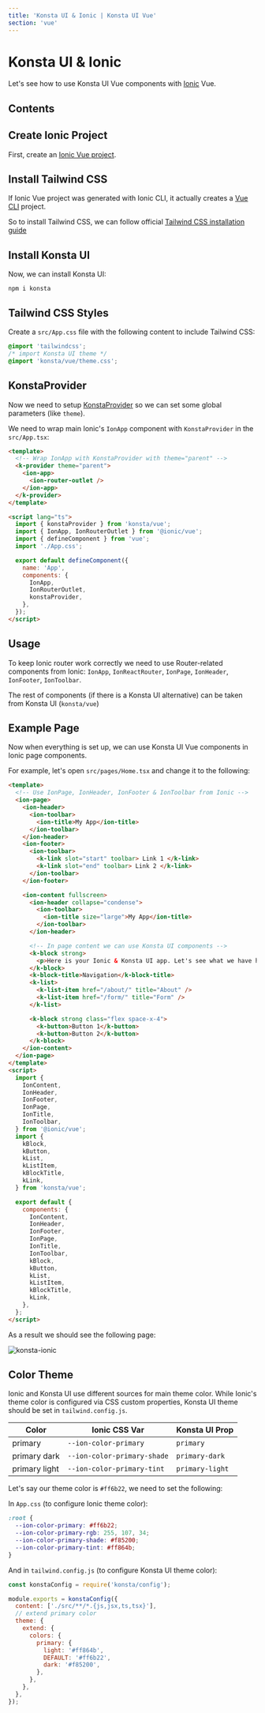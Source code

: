 ```yaml
---
title: 'Konsta UI & Ionic | Konsta UI Vue'
section: 'vue'
---
```


# Konsta UI & Ionic

Let's see how to use Konsta UI Vue components with [Ionic](https://ionicframework.com/vue) Vue.

## Contents

## Create Ionic Project

First, create an [Ionic Vue project](https://ionicframework.com/vue#start).

## Install Tailwind CSS

If Ionic Vue project was generated with Ionic CLI, it actually creates a [Vue CLI](https://cli.vuejs.org) project.

So to install Tailwind CSS, we can follow official [Tailwind CSS installation guide](https://tailwindcss.com/docs/installation#installing-tailwind-css-as-a-post-css-plugin)

## Install Konsta UI

Now, we can install Konsta UI:

```
npm i konsta
```

## Tailwind CSS Styles

Create a `src/App.css` file with the following content to include Tailwind CSS:

```css
@import 'tailwindcss';
/* import Konsta UI theme */
@import 'konsta/vue/theme.css';
```

## KonstaProvider

Now we need to setup [KonstaProvider](/vue/konsta-provider) so we can set some global parameters (like `theme`).

We need to wrap main Ionic's `IonApp` component with `KonstaProvider` in the `src/App.tsx`:

```html
<template>
  <!-- Wrap IonApp with KonstaProvider with theme="parent" -->
  <k-provider theme="parent">
    <ion-app>
      <ion-router-outlet />
    </ion-app>
  </k-provider>
</template>

<script lang="ts">
  import { konstaProvider } from 'konsta/vue';
  import { IonApp, IonRouterOutlet } from '@ionic/vue';
  import { defineComponent } from 'vue';
  import './App.css';

  export default defineComponent({
    name: 'App',
    components: {
      IonApp,
      IonRouterOutlet,
      konstaProvider,
    },
  });
</script>
```

## Usage

To keep Ionic router work correctly we need to use Router-related components from Ionic: `IonApp`, `IonReactRouter`, `IonPage`, `IonHeader`, `IonFooter`, `IonToolbar`.

The rest of components (if there is a Konsta UI alternative) can be taken from Konsta UI (`konsta/vue`)

## Example Page

Now when everything is set up, we can use Konsta UI Vue components in Ionic page components.

For example, let's open `src/pages/Home.tsx` and change it to the following:

```html
<template>
  <!-- Use IonPage, IonHeader, IonFooter & IonToolbar from Ionic -->
  <ion-page>
    <ion-header>
      <ion-toolbar>
        <ion-title>My App</ion-title>
      </ion-toolbar>
    </ion-header>
    <ion-footer>
      <ion-toolbar>
        <k-link slot="start" toolbar> Link 1 </k-link>
        <k-link slot="end" toolbar> Link 2 </k-link>
      </ion-toolbar>
    </ion-footer>

    <ion-content fullscreen>
      <ion-header collapse="condense">
        <ion-toolbar>
          <ion-title size="large">My App</ion-title>
        </ion-toolbar>
      </ion-header>

      <!-- In page content we can use Konsta UI components -->
      <k-block strong>
        <p>Here is your Ionic & Konsta UI app. Let's see what we have here.</p>
      </k-block>
      <k-block-title>Navigation</k-block-title>
      <k-list>
        <k-list-item href="/about/" title="About" />
        <k-list-item href="/form/" title="Form" />
      </k-list>

      <k-block strong class="flex space-x-4">
        <k-button>Button 1</k-button>
        <k-button>Button 2</k-button>
      </k-block>
    </ion-content>
  </ion-page>
</template>
<script>
  import {
    IonContent,
    IonHeader,
    IonFooter,
    IonPage,
    IonTitle,
    IonToolbar,
  } from '@ionic/vue';
  import {
    kBlock,
    kButton,
    kList,
    kListItem,
    kBlockTitle,
    kLink,
  } from 'konsta/vue';

  export default {
    components: {
      IonContent,
      IonHeader,
      IonFooter,
      IonPage,
      IonTitle,
      IonToolbar,
      kBlock,
      kButton,
      kList,
      kListItem,
      kBlockTitle,
      kLink,
    },
  };
</script>
```

As a result we should see the following page:

<img
  class="w-full max-w-[375px] rounded-lg border border-black/10"
  src="/images/docs/k-ionic.png"
  alt="konsta-ionic"
/>

## Color Theme

Ionic and Konsta UI use different sources for main theme color. While Ionic's theme color is configured via CSS custom properties, Konsta UI theme should be set in `tailwind.config.js`.

| Color         | Ionic CSS Var               | Konsta UI Prop  |
| ------------- | --------------------------- | --------------- |
| primary       | `--ion-color-primary`       | `primary`       |
| primary dark  | `--ion-color-primary-shade` | `primary-dark`  |
| primary light | `--ion-color-primary-tint`  | `primary-light` |

Let's say our theme color is <span class="inline-block h-[1em] w-[1em] bg-[#ff6b22] align-middle" /> `#ff6b22`, we need to set the following:

In `App.css` (to configure Ionic theme color):

```css
:root {
  --ion-color-primary: #ff6b22;
  --ion-color-primary-rgb: 255, 107, 34;
  --ion-color-primary-shade: #f85200;
  --ion-color-primary-tint: #ff864b;
}
```

And in `tailwind.config.js` (to configure Konsta UI theme color):

```js
const konstaConfig = require('konsta/config');

module.exports = konstaConfig({
  content: ['./src/**/*.{js,jsx,ts,tsx}'],
  // extend primary color
  theme: {
    extend: {
      colors: {
        primary: {
          light: '#ff864b',
          DEFAULT: '#ff6b22',
          dark: '#f85200',
        },
      },
    },
  },
});
```
